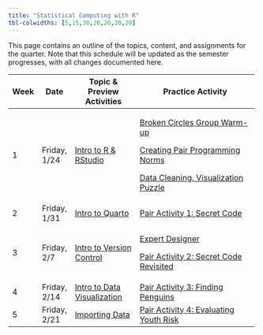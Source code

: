 ---
title: "Statistical Computing with R"
tbl-colwidths: [5,15,30,20,20,20,20]
---

This page contains an outline of the topics, content, and assignments for the quarter. Note that this schedule will be updated as the semester progresses, with all changes documented here.

<!-- TODO: Switch to spreadsheet for content (like Mine and Maria do) -->

+----------+--------------+--------------------------------------------------------------+-----------------------------------------------------------------------------------------------------------------------------------+
| Week     | Date         | Topic & Preview Activities                                   | Practice Activity                                                                                                                 |
+==========+==============+==============================================================+===================================================================================================================================+
| 1        | Friday, 1/24 | [Intro to R & RStudio](weeks/week-1-r-rstudio.qmd)           | [Broken Circles Group Warm-up](group-activities/week-1/broken-circles.qmd "Broken Circles Group Warm-up")                         |
|          |              |                                                              |                                                                                                                                   |
|          |              |                                                              | [Creating Pair Programming Norms](/group-activities/pair-programming-norms.qmd "Creating Pair Programming Norms")                 |
|          |              |                                                              |                                                                                                                                   |
|          |              |                                                              | [Data Cleaning, Visualization Puzzle](/group-activities/week-1/data-cleaning-viz-steps.qmd "Data Cleaning, Visualization Puzzle") |
+----------+--------------+--------------------------------------------------------------+-----------------------------------------------------------------------------------------------------------------------------------+
| 2        | Friday, 1/31 | [Intro to Quarto](weeks/week-2-quarto.qmd)                   | [Pair Activity 1: Secret Code](group-activities/week-2/pa1-base-r.qmd)                                                            |
+----------+--------------+--------------------------------------------------------------+-----------------------------------------------------------------------------------------------------------------------------------+
| 3        | Friday, 2/7  | [Intro to Version Control](weeks/week-3-version-control.qmd) | [Expert Designer](group-activities/week-2/expert-designer.qmd)                                                                    |
|          |              |                                                              |                                                                                                                                   |
|          |              |                                                              | [Pair Activity 2: Secret Code Revisited](group-activities/week-3/pa2-vc-instructions.qmd)                                         |
+----------+--------------+--------------------------------------------------------------+-----------------------------------------------------------------------------------------------------------------------------------+
| 4        | Friday, 2/14 | [Intro to Data Visualization](weeks/week-4-ggplot.qmd)       | [Pair Activity 3: Finding Penguins](group-activities/week-4/pa-3-ggplot.qmd)                                                      |
+----------+--------------+--------------------------------------------------------------+-----------------------------------------------------------------------------------------------------------------------------------+
| 5        | Friday, 2/21 | [Importing Data](weeks/week-5-projects-data-import.qmd)      | [Pair Activity 4: Evaluating Youth Risk](group-activities/week-5/pa-4-import-tidy-data.qmd)                                       |
+----------+--------------+--------------------------------------------------------------+-----------------------------------------------------------------------------------------------------------------------------------+
